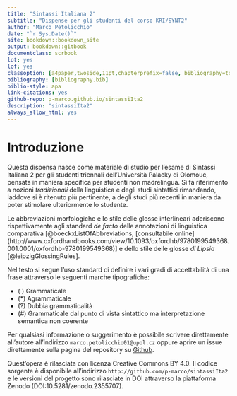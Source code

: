 ```yaml
--- 
title: "Sintassi Italiana 2"
subtitle: "Dispense per gli studenti del corso KRI/SYNT2"
author: "Marco Petolicchio"
date: "`r Sys.Date()`"
site: bookdown::bookdown_site
output: bookdown::gitbook
documentclass: scrbook
lot: yes
lof: yes
classoption: [a4paper,twoside,11pt,chapterprefix=false, bibliography=totocnumbered,listof=flat]
bibliography: [bibliography.bib]
biblio-style: apa
link-citations: yes
github-repo: p-marco.github.io/sintassiIta2
description: "sintassiIta2"
always_allow_html: yes
---
```


# Introduzione {-}

Questa dispensa nasce come materiale di studio per l'esame di Sintassi Italiana 2 per gli studenti triennali dell'Università Palacky di Olomouc, pensata in maniera specifica per studenti non madrelingua. Si fa riferimento a nozioni *tradizionali* della linguistica e degli studi sintattici rimandando, laddove si è ritenuto più pertinente, a degli studi più recenti in maniera da poter stimolare ulteriormente lo studente.  

Le abbreviazioni morfologiche e lo stile delle glosse interlineari aderiscono rispettivamente agli standard *de facto* delle annotazioni di linguistica comparativa [@boeckxListOfAbbreviations, [consultabile online](http://www.oxfordhandbooks.com/view/10.1093/oxfordhb/9780199549368.001.0001/oxfordhb-9780199549368)] e dello stile delle glosse *di Lipsia* [@leipzigGlossingRules].

Nel testo si segue l'uso standard di definire i vari gradi di accettabilità di una frase attraverso le seguenti marche tipografiche:

* ( ) Grammaticale
* (*) Agrammaticale
* (?) Dubbia grammaticalità
* (\#) Grammaticale dal punto di vista sintattico ma interpretazione semantica non coerente

Per qualsiasi informazione o suggerimento è possibile scrivere direttamente all'autore all'indirizzo `marco.petolicchio01@upol.cz` oppure aprire un issue direttamente sulla pagina del repository su [Github](http://github.com/p-marco/sintassiIta2).

Quest'opera è rilasciata con licenza Creative Commons BY 4.0. Il codice sorgente è disponibile all'indirizzo `http://github.com/p-marco/sintassiIta2` e le versioni del progetto sono rilasciate in DOI attraverso la piattaforma Zenodo (DOI:10.5281/zenodo.2355707).



